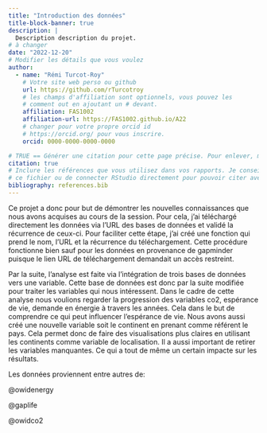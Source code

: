 ```yaml
---
title: "Introduction des données"
title-block-banner: true
description: | 
  Description description du projet.
# à changer
date: "2022-12-20"
# Modifier les détails que vous voulez
author:
  - name: "Rémi Turcot-Roy"
    # Votre site web perso ou github
    url: https://github.com/rTurcotroy
    # les champs d'affiliation sont optionnels, vous pouvez les
    # comment out en ajoutant un # devant.
    affiliation: FAS1002
    affiliation-url: https://FAS1002.github.io/A22
    # changer pour votre propre orcid id
    # https://orcid.org/ pour vous inscrire.
    orcid: 0000-0000-0000-0000

# TRUE == Générer une citation pour cette page précise. Pour enlever, mettre false.
citation: true
# Inclure les références que vous utilisez dans vos rapports. Je conseille Zotero pour construire
# ce fichier ou de connecter RStudio directement pour pouvoir citer avec @nom-de-reference.
bibliography: references.bib
---
```


Ce projet a donc pour but de démontrer les nouvelles connaissances que nous avons acquises au cours de la session. Pour cela, j'ai téléchargé directement les données via l'URL des bases de données et validé la récurrence de ceux-ci. Pour faciliter cette étape, j'ai créé une fonction qui prend le nom, l'URL et la récurrence du téléchargement. Cette procédure fonctionne bien sauf pour les données en provenance de gapminder puisque le lien URL de téléchargement demandait un accès restreint.

Par la suite, l'analyse est faite via l'intégration de trois bases de données vers une variable. Cette base de données est donc par la suite modifiée pour traiter les variables qui nous intéressent. Dans le cadre de cette analyse nous voulions regarder la progression des variables co2, espérance de vie, demande en énergie à travers les années. Cela dans le but de comprendre ce qui peut influencer l'espérance de vie. Nous avons aussi créé une nouvelle variable soit le continent en prenant comme référent le pays. Cela permet donc de faire des visualisations plus claires en utilisant les continents comme variable de localisation. Il a aussi important de retirer les variables manquantes. Ce qui a tout de même un certain impacte sur les résultats.

Les données proviennent entre autres de:

@owidenergy

@gaplife

@owidco2
